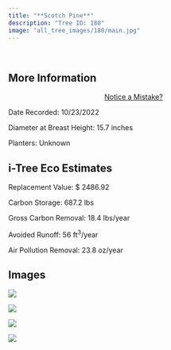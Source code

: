 ```yaml
---
title: "**Scotch Pine**"
description: "Tree ID: 180"
image: "all_tree_images/180/main.jpg"
---
```


<br>

## **More Information**
::: column-margin
<center><a class="button" href="https://forms.gle/W6f5nwYxrM33hF4f7">Notice a Mistake?</a></center>
:::


Date Recorded:  10/23/2022

Diameter at Breast Height:  15.7  inches

Planters:  Unknown

## **i-Tree Eco Estimates**


 Replacement Value: $ 2486.92

 Carbon Storage:  687.2  lbs

 Gross Carbon Removal:  18.4  lbs/year

 Avoided Runoff:  56  ft<sup>3</sup>/year

 Air Pollution Removal:  23.8  oz/year

## **Images**


 ![](all_tree_images/180/IMG_7015.jpg)

 ![](all_tree_images/180/IMG_7016.jpg)

 ![](all_tree_images/180/IMG_7017.jpg)

 ![](all_tree_images/180/main.jpg)
